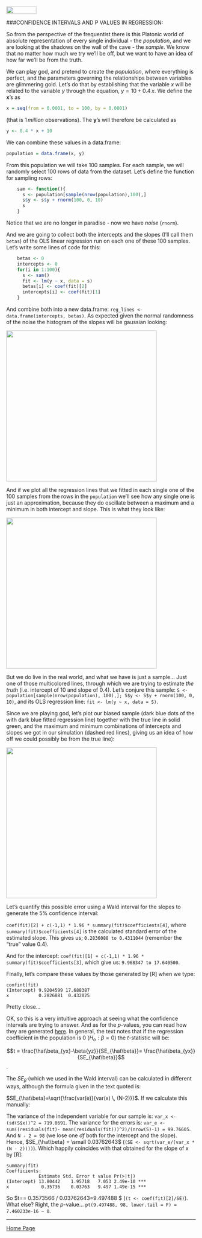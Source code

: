 <br>
<a href="http://rinterested.github.io/statistics/index.html">
<img HEIGHT="20" WIDTH="80" src="https://cloud.githubusercontent.com/assets/9312897/10532073/d5bb5c94-7387-11e5-9e7f-6c2fadfce392.png"></a>


###CONFIDENCE INTERVALS AND P VALUES IN REGRESSION:

So from the perspective of the frequentist there is this Platonic world of absolute representation of every single individual - the *population*, and we are looking at the shadows on the wall of the cave - the *sample*. We know that no matter how much we try we'll be off, but we want to have an idea of how far we'll be from the truth.

We can play god, and pretend to create the *population*, where everything is perfect, and the parameters governing the relationships between variables are glimmering gold. Let's do that by establishing that the variable $x$ will be related to the variable $y$  through the equation, $y = 10 + 0.4\,x$. We define the **x**'s as 

```r
x = seq(from = 0.0001, to = 100, by = 0.0001)
```

(that is $1 \,million$ observations). The **y**'s will therefore be calculated as 

```r
y <- 0.4 * x + 10
```

We can combine these values in a data.frame: 

```r
population = data.frame(x, y)
```

From this population we will take $100$ samples. For each sample, we will randomly select $100$ rows of data from the dataset. Let's define the function for sampling rows:

```r
    sam <- function(){
      s <- population[sample(nrow(population),100),] 
      s$y <- s$y + rnorm(100, 0, 10)
      s
    }
```

Notice that we are no longer in paradise - now we have *noise* (`rnorm`).

And we are going to collect both the intercepts and the slopes (I'll call them `betas`) of the OLS linear regression run on each one of these $100$ samples. Let's write some lines of code for this:

```r
    betas <- 0
    intercepts <- 0
    for(i in 1:100){
      s <- sam()
      fit <- lm(y ~ x, data = s)
      betas[i] <- coef(fit)[2]
      intercepts[i] <- coef(fit)[1]
    }
```

And combine both into a new data.frame: `reg_lines <- data.frame(intercepts, betas)`. As expected given the normal randomness of the noise the histogram of the slopes will be gaussian looking:

 <img src="http://i.stack.imgur.com/CguLZ.png" width="400" height="400">

And if we plot all the regression lines that we fitted in each single one of the $100$ samples from the rows in the `population` we'll see how any single one is just an approximation, because they do oscillate between a maximum and a minimum in both intercept and slope. This is what they look like:

 <img src="http://i.stack.imgur.com/ssG0v.png" width="400" height="400">

But we do live in the real world, and what we have is just a sample... Just one of those multicolored lines, through which we are trying to estimate *the truth* (i.e. intercept of $10$ and slope of $0.4$). Let's conjure this sample: `S <- population[sample(nrow(population), 100),]; S$y <- S$y + rnorm(100, 0, 10)`, and its OLS regression line: `fit <- lm(y ~ x, data = S)`.

Since we are playing god, let's plot our biased sample (dark blue dots of the with dark blue fitted regression line) together with the true line in solid green, and the maximum and minimum combinations of intercepts and slopes we got in our simulation (dashed red lines), giving us an idea of how off we could possibly be from the true line):

 <img src="http://i.stack.imgur.com/P0IFu.png" width="400" height="400">

Let's quantify this possible error using a Wald interval for the slopes to generate the 5% confidence interval:

`coef(fit)[2] + c(-1,1) * 1.96 * summary(fit)$coefficients[4]`, where `summary(fit)$coefficients[4]` is the calculated standard error of the estimated slope. This gives us; `0.2836088 to 0.4311044` (remember the "true" value $0.4$).

And for the intercept: `coef(fit)[1] + c(-1,1) * 1.96 * summary(fit)$coefficients[3]`, which give us: `9.968347 to 17.640500`. 

Finally, let's compare these values by those generated by [R] when we type: 

    confint(fit)
    (Intercept) 9.9204599 17.688387
    x           0.2826881  0.432025

Pretty close...

OK, so this is a very intuitive approach at seeing what the confidence intervals are trying to answer. And as for the $p$-values, you can read how they are generated [here][2]. In general, the text notes that if the regression coefficient in the population is $0$ ($H_o: \beta = 0$) the $t$-statistic will be:

$$t = \frac{\hat\beta_{yx}-\beta{yz}}{SE_{\hat\beta}}= \frac{\hat\beta_{yx}}{SE_{\hat\beta}}$$.

The $SE_{\hat\beta}$ (which we used in the Wald interval) can be calculated in different ways, although the formula given in the text quoted is:

$SE_{\hat\beta}=\sqrt{\frac{var(e)}{var(x) \, (N-2)}}$. If we calculate this manually:

The variance of the independent variable for our sample is: `var_x <- (sd(S$x))^2 = 719.0691`. The variance for the errors is: `var_e <- sum((residuals(fit)- mean(residuals(fit)))^2)/(nrow(S)-1) = 99.76605`. And `N - 2 = 98` (we lose one $df$ both for the intercept and the slope). Hence, $SE_{\hat\beta} = \small 0.03762643$ (`(SE <- sqrt(var_e/(var_x * (N - 2))))`). Which happily coincides with that obtained for the slope of x by [R]:

    summary(fit)
    Coefficients:
                Estimate Std. Error t value Pr(>|t|)    
    (Intercept) 13.80442    1.95718   7.053 2.49e-10 ***
    x            0.35736    0.03763   9.497 1.49e-15 ***

So $t=\frac{\hat\beta_{yx}}{SE_{\hat\beta}}= \small 0.3573566 / 0.03762643=9.497488 $ (`(t <- coef(fit)[2]/SE)`). What else? Right, the $p$-value... `pt(9.497488, 98, lower.tail = F) = 7.460233e-16 ~ 0`.


  [1]: http://i.stack.imgur.com/P0IFu.png
  [2]: https://books.google.com/books?id=ghYhPluCq-MC&pg=PA66&lpg=PA66&dq=how%20are%20coefficients%20in%20a%20regression%20statistically%20tested&source=bl&ots=bgfQA1pkB9&sig=b141mOkuLNxak9VbJyLn8d7rnBc&hl=en&sa=X&ved=0CD0Q6AEwBTgKahUKEwj8y7396avIAhXIaD4KHbTJCmE#v=onepage&q=how%20are%20coefficients%20in%20a%20regression%20statistically%20tested&f=false

---

<a href="http://rinterested.github.io/statistics/index.html">Home Page</a>
